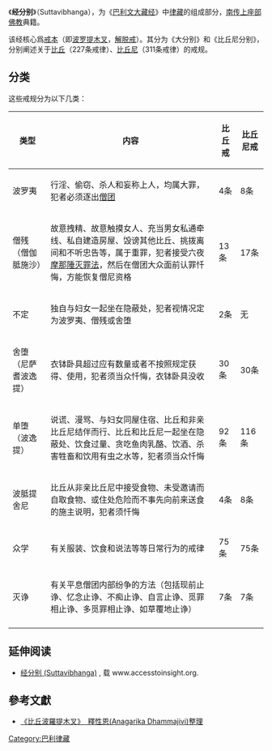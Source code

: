 {{PaliCanon}}
《'''经分别'''》（Suttavibhanga），为《[[巴利文大藏经|巴利文大藏经]]》中[[律藏|律藏]]的组成部分，[[上座部佛教|南传上座部佛教]]典籍。

该经核心爲[[戒本|戒本]]（即[[波罗提木叉|波罗提木叉]]，[[解脱戒|解脱戒]]）。其分为《大分别》和《比丘尼分别》，分别阐述关于[[比丘|比丘]]（227条戒律）、[[比丘尼|比丘尼]]（311条戒律）的戒规。

== 分类 ==
{{主條目|波羅提木叉}}
这些戒规分为以下几类：

{| class="wikitable"
|- bgcolor="#CCCCCC"
! 类型 !! 内容 !! 比丘戒 !! 比丘尼戒
|-
|波罗夷||行淫、偷窃、杀人和妄称上人，均属大罪，犯者必须逐出[[僧团|僧团]] ||4条 || 8条
|-
|僧残（僧伽胝施沙）|| 故意拽精、故意触摸女人、充当男女私通牵线、私自建造房屋、毁谤其他比丘、挑拨离间和不听忠告等，属于重罪，犯者接受六夜[[摩那陲灭罪法|摩那陲灭罪法]]，然后在僧团大众面前认罪忏悔，方能恢复僧尼资格||13条 ||17条
|-
|不定||独自与妇女一起坐在隐蔽处，犯者视情况定为波罗夷、僧残或舍堕||2条||无
|-
|舍堕（尼萨耆波逸提）||衣钵卧具超过应有数量或者不按照规定获得、使用，犯者须当众忏悔，衣钵卧具没收||30条||30条
|-
|单堕（波逸提）||说谎、漫骂、与妇女同屋住宿、比丘和非亲比丘尼结伴而行、比丘和比丘尼一起坐在隐蔽处、饮食过量、贪吃鱼肉乳酪、饮酒、杀害牲畜和饮用有虫之水等，犯者须当众忏悔||92条||116条
|-
|波胝提舍尼||比丘从非亲比丘尼中接受食物、未受邀请而自取食物、或住处危险而不事先向前来送食的施主说明，犯者须忏悔||4条||8条
|-
|众学||有关服装、饮食和说法等等日常行为的戒律||75条||75条
|-
|灭诤||有关平息僧团内部纷争的方法（包括现前止诤、忆念止诤、不痴止诤、自言止诤、觅罪相止诤、多觅罪相止诤、如草覆地止诤）||7条||7条
|-
|}

==延伸阅读==
*[http://www.accesstoinsight.org/tipitaka/vin/sv/index.html 经分别 (Suttavibhanga)] {{Wayback|url=http://www.accesstoinsight.org/tipitaka/vin/sv/index.html |date=20100211211405 }}, 载 www.accesstoinsight.org. 

==參考文獻==
*[https://web.archive.org/web/20160304074348/http://www.dhammarain.org.tw/canon/bhikkhupatimokkha-f1.pdf 《比丘波羅提木叉》　釋性恩(Anagarika Dhammajivi)整理]

[[Category:巴利律藏|Category:巴利律藏]]